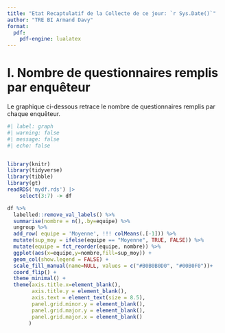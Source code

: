 ```yaml
---
title: "Etat Recaptulatif de la Collecte de ce jour: `r Sys.Date()`"
author: "TRE BI Armand Davy"
format:
  pdf:
    pdf-engine: lualatex
---
```


# I. Nombre de questionnaires remplis par enquêteur

Le graphique ci-dessous retrace le nombre de questionnaires remplis par chaque enquêteur.

```r
#| label: graph
#| warning: false
#| message: false
#| echo: false


library(knitr)
library(tidyverse)
library(tibble)
library(gt)
readRDS('mydf.rds') |>
    select(3:7) -> df

df %>% 
  labelled::remove_val_labels() %>%
  summarise(nombre = n(),.by=equipe) %>%
  ungroup %>%
  add_row( equipe = 'Moyenne', !!! colMeans(.[-1])) %>%
  mutate(sup_moy = ifelse(equipe == "Moyenne", TRUE, FALSE)) %>% 
  mutate(equipe = fct_reorder(equipe, nombre)) %>% 
  ggplot(aes(x=equipe,y=nombre,fill=sup_moy)) +
  geom_col(show.legend = FALSE) +
  scale_fill_manual(name=NULL, values = c("#B0B0B0D0", "#00B0F0"))+
  coord_flip() +
  theme_minimal() +
  theme(axis.title.x=element_blank(),
        axis.title.y = element_blank(),
        axis.text = element_text(size = 8.5),
        panel.grid.minor.y = element_blank(),
        panel.grid.major.y = element_blank(),
        panel.grid.major.x = element_blank()
       )

 
```
